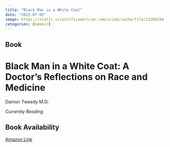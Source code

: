 ```yaml
---
title: "Black Man in a White Coat"
date: "2023-07-02"
image: https://static.scientificamerican.com/sciam/cache/file/132BA294-9B10-4FF2-AF02895EAB49D48A_source.jpg
categories: [memoir]
---
```


::: {.callout-tip icon="false"}
## Book

# **Black Man in a White Coat: A Doctor's Reflections on Race and Medicine**

Damon Tweedy M.D.
:::

*Currently Reading*

::: {.callout-note icon="false"}
## Book Availability

[Amazon Link](https://www.amazon.com/Black-Man-White-Coat-Reflections/dp/1250105048)
:::

